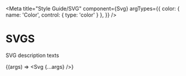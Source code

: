 
<Meta
    title="Style Guide/SVG"
    component={Svg}
    argTypes={{
        color: {
            name: 'Color',
            control: { type: 'color' }
        },
    }}
/>

# SVGS

SVG description texts

<Story
    name="Library"
    args={{}}>
    {(args) => <Svg {...args} />}
</Story>

<ArgsTable of={Svg} />